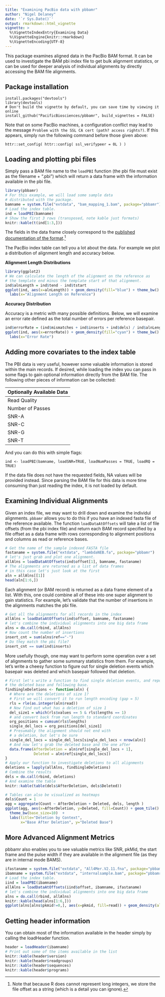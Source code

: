 ```yaml
---
title: "Examining PacBio data with pbbamr"
author: "Nigel Delaney"
date: '`r Sys.Date()`'
output: rmarkdown::html_vignette
vignette: >
  %\VignetteIndexEntry{Examining Data}
  %\VignetteEngine{knitr::rmarkdown}
  %\VignetteEncoding{UTF-8}
---
```


This package examines aligned data in the PacBio BAM format.  It can be used to 
investigate the BAM pbi index file to get bulk alignment statistics, or can be
used for deeper analysis of individual alignments by directly accessing
the BAM file alignments.

## Package installation

```
install.packages("devtools")
library(devtools)
# Don't build the vignette by default, you can save time by viewing it online
install_github("PacificBiosciences/pbbamr", build_vignettes = FALSE)
```
Note that on some PacBio machines, a configuration conflict may lead to the
message `Problem with the SSL CA cert (path? access rights?)`.  If this appears,
simply run the following command before those given above:

    httr::set_config( httr::config( ssl_verifypeer = 0L ) )

## Loading and plotting pbi files

Simply pass a BAM file name to the `loadPBI` function (the pbi file must exist
as the filename + ".pbi") which will return a data frame with the information
available in the pbi file.

```r
library(pbbamr)
# For this example, we will load some sample data
# distributed with the package.
bamname = system.file("extdata", "bam_mapping_1.bam", package="pbbamr")
# Load the index table.
ind = loadPBI(bamname)
# Show the first 3 rows (transposed, note kable just formats)
knitr::kable(t(ind[1:3,]))
```

The fields in the data frame closely correspond to the [published documentation
of the
format](http://pacbiofileformats.readthedocs.org/en/latest/PacBioBamIndex.html).[^1]

[^1]: Note that because R does cannot represent long integers, we store the file offset
as a string (which is a detail you can ignore).


The PacBio index table can tell you a lot about the data.  For example we plot a
distribution of alignment length and accuracy below.

**Alignment Length Distributions**

```r
library(ggplot2)
# We can calculate the length of the alignment on the reference as 
# the template end minus the template start of that alignment.
ind$alnLength = ind$tend - ind$tstart
ggplot(ind, aes(x=alnLength)) + geom_density(fill="blue") + theme_bw() +
  labs(x="Alignment Length on Reference")
```

**Accuracy Distribution**

Accuracy is a metric with many possible definitions.  Below, we will examine an
error rate defined as the total number of errors per reference basepair.

```r
ind$errorRate = (ind$mismatches + ind$inserts + ind$dels) / ind$alnLength 
ggplot(ind, aes(x=errorRate)) + geom_density(fill="cyan") + theme_bw() +
  labs(x="Error Rate")
```


## Adding more covariates to the index table

The PBI data is very useful, however some valuable information is stored within 
the main records.  If desired, while loading the index you can pass in some 
flags to gain optional information directly from the BAM file.  The following
other pieces of information can be collected:

| Optionally Available Data  |
| ----  |
| Read Quality |
| Number of Passes |
| SNR-A |
| SNR-C |
| SNR-G |
| SNR-T |

And you can do this with simple flags:

```
ind <- loadPBI(bamname, loadSNR=TRUE, loadNumPasses = TRUE, loadRQ = TRUE)
```

If the data file does not have the requested fields, NA values will be provided 
instead.  Since parsing the BAM file for this data is more time consuming than
just reading the index, it is not loaded by default.


## Examining Individual Alignments

Given an index file, we may want to drill down and examine the individul
alignments.  `pbbamr` allows you to do this if you have an indexed fasta file of
the reference available.  The function `loadDataAtOffsets` will take a list of
file offsets (from the pbi index file) and return each BAM record specified by a
file offset as a data frame with rows corresponding to alignment positions and
columns as read or reference bases.

```r
# Get the name of the sample indexed FASTA file
fastaname = system.file("extdata", "lambdaNEB.fa", package="pbbamr")
# let's just grab and plot one alignment.
allAlns = loadDataAtOffsets(ind$offset[1], bamname, fastaname)
# The alignments are returned as a list of data frames
# in this case let's just look at the first
aln = allAlns[[1]]
head(aln[1:6,])
```

Each alignment (or BAM record) is returned as a data frame element of a list. 
With this, one could combine all of these into one super alignment to gain
statistics.  For example, let's validate that the number of insertions in the
alignments matches the pbi file.


```r
# Get all the alignments for all records in the index
allAlns = loadDataAtOffsets(ind$offset, bamname, fastaname)
# let's combine the individual alignments into one big data frame
alns = do.call(rbind, allAlns)
# Now count the number of insertions
insert_cnt = sum(alns$ref=="-")
# Do they match the pbi file?
insert_cnt == sum(ind$inserts)
```

More usefully though, one may want to perform some operation over a set of 
alignments to gather some summary statistics from them.  For example, let's 
write a cheesy function to figure out for single deletion events which basepair
was deleted and which basepair followed that deletion.

```r
# First let's write a function to find single deletion events, and report 
# the deleted base and following base.
findSingleDeletions <- function(aln) {
  # Where are the deletions of size 1?
  # First we will convert it to run length encoding (gap = 5)
  rls = rle(as.integer(aln$read))
  # Now find out what has a deletion of size 1
  del_size1 = which(rls$values == 5 & rls$lengths == 1)
  # and convert back from run length to standard coordinates
  org_positions = cumsum(rls$lengths)
  single_del_locs = org_positions[del_size1]
  # Presumably the alignment should not end with 
  # a deletion, but let's be sure
  single_del_locs = single_del_locs[single_del_locs < nrow(aln)]
  # And now let's grab the deleted base and the one after
  data.frame(AfterDeletion = aln$ref[single_del_locs + 1], 
             Deleted = aln$ref[single_del_locs])
}
# Apply our function to investigate deletions to all alignments
deletions = lapply(allAlns, findSingleDeletions)
# Combine the results
dels = do.call(rbind, deletions)
# And examine the table
knitr::kable(table(dels$AfterDeletion, dels$Deleted))

# Tables can also be visualized as heatmaps
dels$Count = 1
agg = aggregate(Count ~ AfterDeletion + Deleted, dels, length )
ggplot(agg, aes(x=AfterDeletion, y=Deleted, fill=Count)) + geom_tile() +
  theme_bw(base_size=10)  + 
  labs(title="Deletion by Context",
       x="Base After Deletion", y="Deleted Base")
```  
  
  
## More Advanced Alignment Metrics

pbbamr also enables you to see valuable metrics like SNR, pkMid, the start frame
and the pulse width if they are available in the alignment file (as they are in
internal mode BAMS).

```r
ifastaname = system.file("extdata", "All4Mer.V2.11.fna", package="pbbamr")
ibamname = system.file("extdata", "internalsample.bam", package="pbbamr")
# Load the index table.
iind = loadPBI(ibamname)
allAlns = loadDataAtOffsets(iind$offset, ibamname, ifastaname)
# let's combine the individual alignments into one big data frame
alns = do.call(rbind, allAlns)
knitr::kable(head(alns[1:6,]))
ggplot(alns[alns$pkmid!=0,], aes(x=pkmid, fill=read)) + geom_density(alpha=.5) + theme_classic()
```
  
## Getting header information

You can obtain most of the information available in the header simply by calling
the loadHeader function.
```r
header = loadHeader(ibamname)
# Print out some of the items available in the list
knitr::kable(header$version)
knitr::kable(header$readgroups)
knitr::kable(header$sequences)
knitr::kable(header$programs)

```

